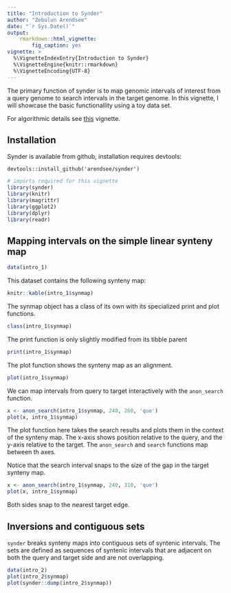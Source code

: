 ```yaml
---
title: "Introduction to Synder"
author: "Zebulun Arendsee"
date: "`r Sys.Date()`"
output:
    rmarkdown::html_vignette:
        fig_caption: yes
vignette: >
  %\VignetteIndexEntry{Introduction to Synder}
  %\VignetteEngine{knitr::rmarkdown}
  %\VignetteEncoding{UTF-8}
---
```


The primary function of synder is to map genomic intervals of interest from a
query genome to search intervals in the target genome. In this vignette, I
will showcase the basic functionallity using a toy data set.

For algorithmic details see [this](algorithm.html) vignette. 

## Installation

Synder is available from github, installation requires devtools:

```
devtools::install_github('arendsee/synder')
```

```r
# imports required for this vignette
library(synder)
library(knitr)
library(magrittr)
library(ggplot2)
library(dplyr)
library(readr)
```

## Mapping intervals on the simple linear synteny map 

```r
data(intro_1)
```

This dataset contains the following synteny map:

```r
knitr::kable(intro_1$synmap)
```

The synmap object has a class of its own with its specialized print and plot
functions.

```r
class(intro_1$synmap)
```

The print function is only slightly modified from its tibble parent

```r
print(intro_1$synmap)
```

The plot function shows the synteny map as an alignment.

```r
plot(intro_1$synmap)
```

We can map intervals from query to target interactively with the `anon_search`
function.

```r
x <- anon_search(intro_1$synmap, 240, 260, 'que')
plot(x, intro_1$synmap)
```

The plot function here takes the search results and plots them in the context
of the synteny map. The x-axis shows position relative to the query, and the
y-axis relative to the target. The `anon_search` and `search` functions map
between th axes.

Notice that the search interval snaps to the size of the gap in the target
synteny map.

```r
x <- anon_search(intro_1$synmap, 240, 310, 'que')
plot(x, intro_1$synmap)
```

Both sides snap to the nearest target edge.

## Inversions and contiguous sets

`synder` breaks synteny maps into contiguous sets of syntenic intervals. The
sets are defined as sequences of syntenic intervals that are adjacent on both
the query and target side and are not overlapping.

```r
data(intro_2)
plot(intro_2$synmap)
plot(synder::dump(intro_2$synmap))
```

